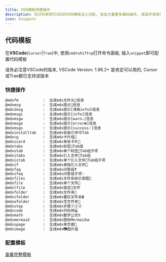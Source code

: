```yaml
---
title: 代码模板快捷操作
description: 充分利用现代IDE的代码模板注入功能, 省去大量重复编码操作, 提高开发效率
icon: Snippets
---
```


## 代码模板

在**VSCode**\(`Cursor`|`Trae`\)中, 使用`cmd+shift+p`打开命令面板, 输入`snippet`即可配置代码模板

<Callout title="VSCode" type="info">
  请务必注意VSCode的版本, VSCode Version: 1.96.2+ 是肯定可以用的, Cursor或Trae都已支持该版本<br/>
  
</Callout>



### 快捷操作
```txt title="mdx-snippets"
@mdxfm           :  生成mdx文件头📝信息
@mdxmsg          :  生成mdx提示💬信息
@mdx1msg         :  生成mdx提示[清爽info]ℹ️信息
@mdxmsgi         :  生成mdx提示[infoℹ️]信息
@mdxmsgw         :  生成mdx提示[warn⚠️]信息
@mdxmsge         :  生成mdx提示[error❌]信息
@mdxmsgs         :  生成mdx提示[success✅]信息
@mdxinstalltab   :  生成mdx安装📦命令Tab
@mdxcg           :  生成mdx卡片组🍻
@mdxscard        :  生成mdx单张卡片🍺
@mdxtabs         :  生成mdx标签📑Tab组
@mdxstab         :  生成mdx单个标签🔖Tab组子项
@mdxitabs        :  生成mdx引入文件📁Tab组
@mdxistab        :  生成mdx单个引入文件📄Tab组子项
@mdxif           :  生成mdx单独引入文件📎
@mdxfaq          :  生成mdx问答组❓
@mdxsfaq         :  生成mdx问答组子项💡
@mdxfiles        :  生成mdx文件系统示意图📁
@mdxfile         :  生成mdx单个文件📄
@mdxlfile        :  生成mdx锁定🔐文件
@mdxfolder       :  生成mdx文件夹📂
@mdxifolder      :  生成mdx置灰文件夹🔒
@mdxefolder      :  生成mdx空文件夹📁
@mdxstep         :  生成mdx步骤①②③
@mdxcode         :  生成mdx代码块💻
@mdxmath         :  生成mdx数学公式π
@mdxmermaid      :  生成mdx图标Mermaid📊
@mdxspage        :  生成mdx单页面📄
@mdximage        :  生成mdx📷图片组
```

### 配置模板
[查看完整模板](https://github.com/PowerZCY/next-ai-build/tree/main/docs/mdx.jsonc)
